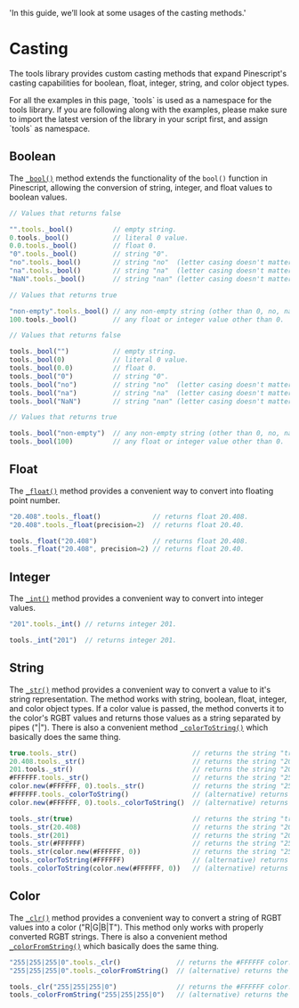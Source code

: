  'In this guide, we’ll look at some usages of the casting methods.'

# Casting
The tools library provides custom casting methods that expand Pinescript's casting 
capabilities for boolean, float, integer, string, and color object types.

<Note>
  For all the examples in this page, `tools` is used as a namespace for the tools library.
  If you are following along with the examples, please make sure to import the latest 
  version of the library in your script first, and assign `tools` as namespace.
</Note>

## Boolean
The [`_bool()`](/cast#bool) method extends the functionality of the `bool()` function in Pinescript, 
allowing the conversion of string, integer, and float values to boolean values. 

<CodeGroup>

```js {{ title: 'Method' }}
// Values that returns false

"".tools._bool()          // empty string.
0.tools._bool()           // literal 0 value.
0.0.tools._bool()         // float 0.
"0".tools._bool()         // string "0".
"no".tools._bool()        // string "no"  (letter casing doesn't matter).
"na".tools._bool()        // string "na"  (letter casing doesn't matter).
"NaN".tools._bool()       // string "nan" (letter casing doesn't matter).

// Values that returns true

"non-empty".tools._bool() // any non-empty string (other than 0, no, na, nan).
100.tools._bool()         // any float or integer value other than 0.
```

```js {{ title: 'Function' }}
// Values that returns false

tools._bool("")           // empty string.
tools._bool(0)            // literal 0 value.
tools._bool(0.0)          // float 0.
tools._bool("0")          // string "0".
tools._bool("no")         // string "no"  (letter casing doesn't matter).
tools._bool("na")         // string "na"  (letter casing doesn't matter).
tools._bool("NaN")        // string "nan" (letter casing doesn't matter).

// Values that returns true

tools._bool("non-empty")  // any non-empty string (other than 0, no, na, nan).
tools._bool(100)          // any float or integer value other than 0.
```

</CodeGroup>


## Float
The [`_float()`](/cast#float) method provides a convenient way to convert into
floating point number.

<CodeGroup>

```js {{ title: 'Method' }}
"20.408".tools._float()             // returns float 20.408.
"20.408".tools._float(precision=2)  // returns float 20.40.
```

```js {{ title: 'Function' }}
tools._float("20.408")              // returns float 20.408.
tools._float("20.408", precision=2) // returns float 20.40.
```

</CodeGroup>


## Integer
The [`_int()`](/cast#int)  method provides a convenient way to convert into 
integer values.

<CodeGroup>

```js {{ title: 'Method' }}
"201".tools._int() // returns integer 201.
```

```js {{ title: 'Function' }}
tools._int("201")  // returns integer 201.
```

</CodeGroup>

## String
The [`_str()`](/cast#str)  method provides a convenient way to convert a value to it's string representation. 
The method works with string, boolean, float, integer, and color object types. If a color 
value is passed, the method converts it to the color's RGBT values and returns those 
values as a string separated by pipes ("|"). There is also a convenient method 
[`_colorToString()`](/cast#color-to-string) which basically does the same thing.

<CodeGroup>

```js {{ title: 'Method' }}
true.tools._str()                             // returns the string "true".
20.408.tools._str()                           // returns the string "20.408".
201.tools._str()                              // returns the string "201".
#FFFFFF.tools._str()                          // returns the string "255|255|255|0".
color.new(#FFFFFF, 0).tools._str()            // returns the string "255|255|255|0".
#FFFFFF.tools._colorToString()                // (alternative) returns the string "255|255|255|0".
color.new(#FFFFFF, 0).tools._colorToString()  // (alternative) returns the string "255|255|255|0".
```

```js {{ title: 'Function' }}
tools._str(true)                              // returns the string "true".
tools._str(20.408)                            // returns the string "20.408".
tools._str(201)                               // returns the string "201".
tools._str(#FFFFFF)                           // returns the string "255|255|255|0".
tools._str(color.new(#FFFFFF, 0))             // returns the string "255|255|255|0".
tools._colorToString(#FFFFFF)                 // (alternative) returns the string "255|255|255|0".
tools._colorToString(color.new(#FFFFFF, 0))   // (alternative) returns the string "255|255|255|0".
```

</CodeGroup>

## Color
The [`_clr()`](/cast#clr) method provides a convenient way to convert a string of RGBT values into a 
color ("R|G|B|T"). This method only works with properly converted RGBT strings. There 
is also a convenient method [`_colorFromString()`](/cast#color-from-string) which basically 
does the same thing.

<CodeGroup>

```js {{ title: 'Method' }}
"255|255|255|0".tools._clr()              // returns the #FFFFFF color.
"255|255|255|0".tools._colorFromString()  // (alternative) returns the #FFFFFF color.
```

```js {{ title: 'Function' }}
tools._clr("255|255|255|0")               // returns the #FFFFFF color.
tools._colorFromString("255|255|255|0")   // (alternative) returns the #FFFFFF color.
```

</CodeGroup>